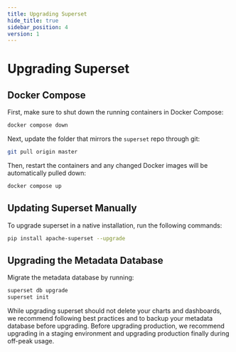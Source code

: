 ```yaml
---
title: Upgrading Superset
hide_title: true
sidebar_position: 4
version: 1
---
```


# Upgrading Superset

## Docker Compose

First, make sure to shut down the running containers in Docker Compose:

```bash
docker compose down
```

Next, update the folder that mirrors the `superset` repo through git:

```bash
git pull origin master
```

Then, restart the containers and any changed Docker images will be automatically pulled down:

```bash
docker compose up
```

## Updating Superset Manually

To upgrade superset in a native installation, run the following commands:

```bash
pip install apache-superset --upgrade
```

## Upgrading the Metadata Database

Migrate the metadata database by running:

```bash
superset db upgrade
superset init
```

While upgrading superset should not delete your charts and dashboards, we recommend following best
practices and to backup your metadata database before upgrading. Before upgrading production, we
recommend upgrading in a staging environment and upgrading production finally during off-peak usage.
